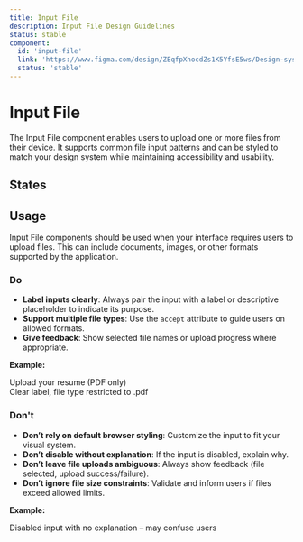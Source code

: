 ```yaml
---
title: Input File
description: Input File Design Guidelines
status: stable
component:
  id: 'input-file'
  link: 'https://www.figma.com/design/ZEqfpXhocdZs1K5YfsE5ws/Design-system?node-id=5500-7027'
  status: 'stable'
---
```


# Input File

The Input File component enables users to upload one or more files from their device. It supports common file input patterns and can be styled to match your design system while maintaining accessibility and usability.

<Section current="design">

<ComponentPreview>
  <InputFile />
</ComponentPreview>
<FigmaPreviewButton href="https://www.figma.com/design/ZEqfpXhocdZs1K5YfsE5ws/Design-system?node-id=5500-7027" />

## States

<ComponentPreviewLayout className="flex-col">
  <ComponentPreviewItem className="w-105">
    <InputFile />
  </ComponentPreviewItem>
  <ComponentPreviewItem className="w-105">
    <FormField
      hint={{
        text: 'Hint: This is a helpful hint.',
      }}
      id="file-upload-id"
      label={{
        htmlFor: 'file-upload-id',
        text: 'Upload File',
      }}
    >
      <InputFile accept="*/*" id="file-upload-id" />
    </FormField>
  </ComponentPreviewItem>
  <ComponentPreviewItem className="w-105">
    <FormField
      error={{
        text: 'Error: File must be smaller than 5MB.',
      }}
      id="file-upload-id"
      label={{
        htmlFor: 'file-upload-id',
        text: 'Upload File',
      }}
    >
      <InputFile accept=".pdf, .docx" id="file-upload-id" />
    </FormField>
  </ComponentPreviewItem>
</ComponentPreviewLayout>

## Usage

Input File components should be used when your interface requires users to upload files. This can include documents, images, or other formats supported by the application.

### Do

- **Label inputs clearly**: Always pair the input with a label or descriptive placeholder to indicate its purpose.
- **Support multiple file types**: Use the `accept` attribute to guide users on allowed formats.
- **Give feedback**: Show selected file names or upload progress where appropriate.

**Example:**

<ComponentContainer>
  <div className="flex flex-col gap-4">
    <label className="gi-text-sm gi-font-medium" htmlFor="resume-upload">
      Upload your resume (PDF only)
    </label>
    <InputFile id="resume-upload" accept=".pdf" />
    <div className="gi-text-sm gi-text-gray-600">
      Clear label, file type restricted to .pdf
    </div>
  </div>
</ComponentContainer>

### Don't

- **Don’t rely on default browser styling**: Customize the input to fit your visual system.
- **Don’t disable without explanation**: If the input is disabled, explain why.
- **Don’t leave file uploads ambiguous**: Always show feedback (file selected, upload success/failure).
- **Don’t ignore file size constraints**: Validate and inform users if files exceed allowed limits.

**Example:**

<ComponentContainer>
  <div className="flex flex-col gap-4">
    <InputFile disabled />
    <div className="gi-text-sm gi-text-gray-600">
      Disabled input with no explanation – may confuse users
    </div>
  </div>
</ComponentContainer>

</Section>
